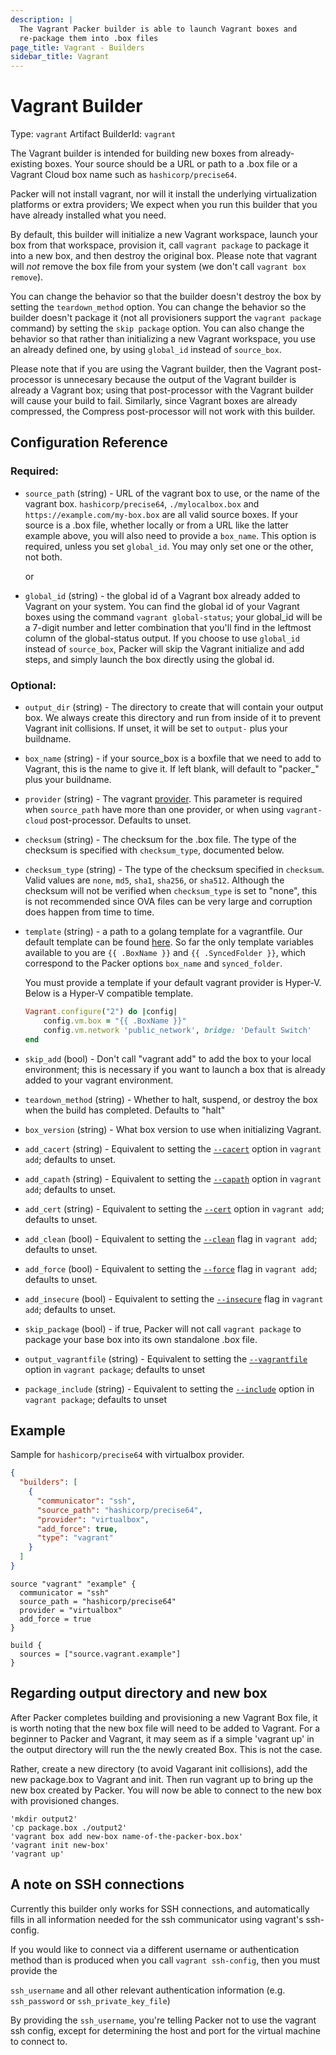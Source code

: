 ```yaml
---
description: |
  The Vagrant Packer builder is able to launch Vagrant boxes and
  re-package them into .box files
page_title: Vagrant - Builders
sidebar_title: Vagrant
---
```


# Vagrant Builder

Type: `vagrant`
Artifact BuilderId: `vagrant`

The Vagrant builder is intended for building new boxes from already-existing
boxes. Your source should be a URL or path to a .box file or a Vagrant Cloud
box name such as `hashicorp/precise64`.

Packer will not install vagrant, nor will it install the underlying
virtualization platforms or extra providers; We expect when you run this
builder that you have already installed what you need.

By default, this builder will initialize a new Vagrant workspace, launch your
box from that workspace, provision it, call `vagrant package` to package it
into a new box, and then destroy the original box. Please note that vagrant
will _not_ remove the box file from your system (we don't call
`vagrant box remove`).

You can change the behavior so that the builder doesn't destroy the box by
setting the `teardown_method` option. You can change the behavior so the builder
doesn't package it (not all provisioners support the `vagrant package` command)
by setting the `skip package` option. You can also change the behavior so that
rather than initializing a new Vagrant workspace, you use an already defined
one, by using `global_id` instead of `source_box`.

Please note that if you are using the Vagrant builder, then the Vagrant
post-processor is unnecesary because the output of the Vagrant builder is
already a Vagrant box; using that post-processor with the Vagrant builder will
cause your build to fail. Similarly, since Vagrant boxes are already compressed,
the Compress post-processor will not work with this builder.

## Configuration Reference

### Required:

- `source_path` (string) - URL of the vagrant box to use, or the name of the
  vagrant box. `hashicorp/precise64`, `./mylocalbox.box` and
  `https://example.com/my-box.box` are all valid source boxes. If your
  source is a .box file, whether locally or from a URL like the latter example
  above, you will also need to provide a `box_name`. This option is required,
  unless you set `global_id`. You may only set one or the other, not both.

  or

- `global_id` (string) - the global id of a Vagrant box already added to Vagrant
  on your system. You can find the global id of your Vagrant boxes using the
  command `vagrant global-status`; your global_id will be a 7-digit number and
  letter combination that you'll find in the leftmost column of the
  global-status output. If you choose to use `global_id` instead of
  `source_box`, Packer will skip the Vagrant initialize and add steps, and
  simply launch the box directly using the global id.

### Optional:

- `output_dir` (string) - The directory to create that will contain
  your output box. We always create this directory and run from inside of it to
  prevent Vagrant init collisions. If unset, it will be set to `output-` plus
  your buildname.

- `box_name` (string) - if your source_box is a boxfile that we need to add
  to Vagrant, this is the name to give it. If left blank, will default to
  "packer\_" plus your buildname.

- `provider` (string) - The vagrant [provider](/docs/post-processors/vagrant).
  This parameter is required when `source_path` have more than one provider,
  or when using `vagrant-cloud` post-processor. Defaults to unset.

- `checksum` (string) - The checksum for the .box file. The type of the
  checksum is specified with `checksum_type`, documented below.

- `checksum_type` (string) - The type of the checksum specified in `checksum`.
  Valid values are `none`, `md5`, `sha1`, `sha256`, or `sha512`. Although the
  checksum will not be verified when `checksum_type` is set to "none", this is
  not recommended since OVA files can be very large and corruption does happen
  from time to time.

- `template` (string) - a path to a golang template for a
  vagrantfile. Our default template can be found
  [here](https://github.com/hashicorp/packer/blob/master/builder/vagrant/step_create_vagrantfile.go#L23-L37). So far the only template variables available to you are `{{ .BoxName }}` and
  `{{ .SyncedFolder }}`, which correspond to the Packer options `box_name` and
  `synced_folder`.

  You must provide a template if your default vagrant provider is Hyper-V.
  Below is a Hyper-V compatible template.

  ```ruby
  Vagrant.configure("2") do |config|
      config.vm.box = "{{ .BoxName }}"
      config.vm.network 'public_network', bridge: 'Default Switch'
  end
  ```

- `skip_add` (bool) - Don't call "vagrant add" to add the box to your local
  environment; this is necessary if you want to launch a box that is already
  added to your vagrant environment.

- `teardown_method` (string) - Whether to halt, suspend, or destroy the box when
  the build has completed. Defaults to "halt"

- `box_version` (string) - What box version to use when initializing Vagrant.

- `add_cacert` (string) - Equivalent to setting the
  [`--cacert`](https://www.vagrantup.com/docs/cli/box.html#cacert-certfile)
  option in `vagrant add`; defaults to unset.

- `add_capath` (string) - Equivalent to setting the
  [`--capath`](https://www.vagrantup.com/docs/cli/box.html#capath-certdir) option
  in `vagrant add`; defaults to unset.

- `add_cert` (string) - Equivalent to setting the
  [`--cert`](https://www.vagrantup.com/docs/cli/box.html#cert-certfile) option in
  `vagrant add`; defaults to unset.

- `add_clean` (bool) - Equivalent to setting the
  [`--clean`](https://www.vagrantup.com/docs/cli/box.html#clean) flag in
  `vagrant add`; defaults to unset.

- `add_force` (bool) - Equivalent to setting the
  [`--force`](https://www.vagrantup.com/docs/cli/box.html#force) flag in
  `vagrant add`; defaults to unset.

- `add_insecure` (bool) - Equivalent to setting the
  [`--insecure`](https://www.vagrantup.com/docs/cli/box.html#insecure) flag in
  `vagrant add`; defaults to unset.

- `skip_package` (bool) - if true, Packer will not call `vagrant package` to
  package your base box into its own standalone .box file.

- `output_vagrantfile` (string) - Equivalent to setting the
  [`--vagrantfile`](https://www.vagrantup.com/docs/cli/package.html#vagrantfile-file) option
  in `vagrant package`; defaults to unset

- `package_include` (string) - Equivalent to setting the
  [`--include`](https://www.vagrantup.com/docs/cli/package.html#include-x-y-z) option
  in `vagrant package`; defaults to unset

## Example

Sample for `hashicorp/precise64` with virtualbox provider.

<Tabs>
<Tab heading="JSON">

```json
{
  "builders": [
    {
      "communicator": "ssh",
      "source_path": "hashicorp/precise64",
      "provider": "virtualbox",
      "add_force": true,
      "type": "vagrant"
    }
  ]
}
```

</Tab>
<Tab heading="HCL2">

```hcl
source "vagrant" "example" {
  communicator = "ssh"
  source_path = "hashicorp/precise64"
  provider = "virtualbox"
  add_force = true
}

build {
  sources = ["source.vagrant.example"]
}
```

</Tab>
</Tabs>

## Regarding output directory and new box

After Packer completes building and provisioning a new Vagrant Box file, it is worth 
noting that the new box file will need to be added to Vagrant. For a beginner to Packer 
and Vagrant, it may seem as if a simple 'vagrant up' in the output directory will run the
the newly created Box. This is not the case. 

Rather, create a new directory (to avoid Vagarant init collisions), add the new 
package.box to Vagrant and init. Then run vagrant up to bring up the new box created 
by Packer. You will now be able to connect to the new box with provisioned changes.

```
'mkdir output2'
'cp package.box ./output2'
'vagrant box add new-box name-of-the-packer-box.box'
'vagrant init new-box'
'vagrant up'
```

## A note on SSH connections

Currently this builder only works for SSH connections, and automatically fills
in all information needed for the ssh communicator using vagrant's ssh-config.

If you would like to connect via a different username or authentication method
than is produced when you call `vagrant ssh-config`, then you must provide the

`ssh_username` and all other relevant authentication information (e.g.
`ssh_password` or `ssh_private_key_file`)

By providing the `ssh_username`, you're telling Packer not to use the vagrant
ssh config, except for determining the host and port for the virtual machine to
connect to.
